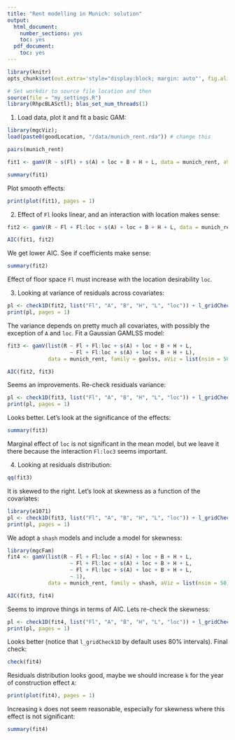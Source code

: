 ```yaml
---
title: "Rent modelling in Munich: solution"
output:
  html_document:
    number_sections: yes
    toc: yes
  pdf_document:
    toc: yes
---
```


<!--
%\VignetteEngine{rmarkdown::render}
%\VignetteIndexEntry{qgam_vignette}
-->
  
```r
library(knitr)
opts_chunk$set(out.extra='style="display:block; margin: auto"', fig.align="center", tidy=FALSE)
```

```r
# Set workdir to source file location and then
source(file = "my_settings.R")
library(RhpcBLASctl); blas_set_num_threads(1)
```

1) Load data, plot it and fit a basic GAM:
```r
library(mgcViz);
load(paste0(goodLocation, "/data/munich_rent.rda")) # change this

pairs(munich_rent)

fit1 <- gamV(R ~ s(Fl) + s(A) + loc + B + H + L, data = munich_rent, aViz = list(nsim = 50))

summary(fit1)
```

Plot smooth effects:
```r
print(plot(fit1), pages = 1)
```

2) Effect of `Fl` looks linear, and an interaction with location makes sense:
```r
fit2 <- gamV(R ~ Fl + Fl:loc + s(A) + loc + B + H + L, data = munich_rent, aViz = list(nsim = 50))

AIC(fit1, fit2)
```

We get lower AIC. See if coefficients make sense:
```r
summary(fit2)
```
Effect of floor space `Fl` must increase with the location desirability `loc`.

3) Looking at variance of residuals across covariates:
```r
pl <- check1D(fit2, list("Fl", "A", "B", "H", "L", "loc")) + l_gridCheck1D(gridFun = sd)
print(pl, pages = 1)
```
The variance depends on pretty much all covariates, with possibly the exception of `A` and `loc`. Fit a Gaussian GAMLSS model:
```r
fit3 <- gamV(list(R ~ Fl + Fl:loc + s(A) + loc + B + H + L, 
                    ~ Fl + Fl:loc + s(A) + loc + B + H + L), 
             data = munich_rent, family = gaulss, aViz = list(nsim = 50))

AIC(fit2, fit3)
```
Seems an improvements. Re-check residuals variance:
```r
pl <- check1D(fit3, list("Fl", "A", "B", "H", "L", "loc")) + l_gridCheck1D(gridFun = sd)
print(pl, pages = 1)
```
Looks better. Let's look at the significance of the effects:
```r
summary(fit3)
```
Marginal effect of `loc` is not significant in the mean model, but we leave it there because the interaction `Fl:loc3` seems important.

4) Looking at residuals distribution:
```r
qq(fit3)
```
It is skewed to the right. Let's look at skewness as a function of the covariates:
```r
library(e1071)
pl <- check1D(fit3, list("Fl", "A", "B", "H", "L", "loc")) + l_gridCheck1D(gridFun = skewness)
print(pl, pages = 1)
```

We adopt a `shash` models and include a model for skewness:
```r
library(mgcFam)
fit4 <- gamV(list(R ~ Fl + Fl:loc + s(A) + loc + B + H + L, 
                    ~ Fl + Fl:loc + s(A) + loc + B + H + L, 
                    ~ Fl + Fl:loc + s(A) + loc + B + H + L, 
                    ~ 1), 
             data = munich_rent, family = shash, aViz = list(nsim = 50))

AIC(fit3, fit4)
```
Seems to improve things in terms of AIC. Lets re-check the skewness:
```r
pl <- check1D(fit4, list("Fl", "A", "B", "H", "L", "loc")) + l_gridCheck1D(gridFun = skewness)
print(pl, pages = 1)
```
Looks better (notice that `l_gridCheck1D` by default uses 80\% intervals). Final check:
```r
check(fit4)
```

Residuals distribution looks good, maybe we should increase `k` for the year of construction effect `A`:
```r
print(plot(fit4), pages = 1)
```
Increasing `k` does not seem reasonable, especially for skewness where this effect is not significant:
```r
summary(fit4)
```